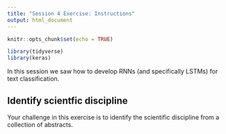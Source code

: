 ```yaml
---
title: "Session 4 Exercise: Instructions"
output: html_document
---
```


```r
knitr::opts_chunk$set(echo = TRUE)

library(tidyverse)
library(keras)
```

In this session we saw how to develop RNNs (and specifically LSTMs) for text classification.

## Identify scientfic discipline

Your challenge in this exercise is to identify the scientific discipline from a collection of abstracts.